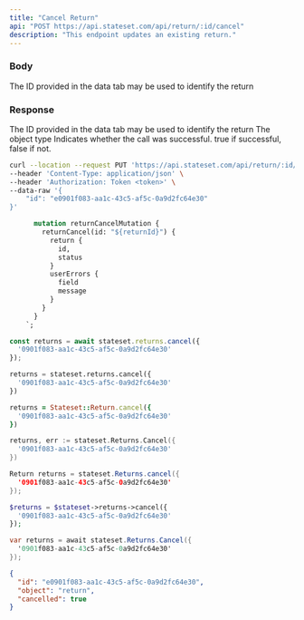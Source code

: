 ```yaml
---
title: "Cancel Return"
api: "POST https://api.stateset.com/api/return/:id/cancel"
description: "This endpoint updates an existing return."
---
```


### Body

<ParamField body="return_id" type="string">
  The ID provided in the data tab may be used to identify the return
</ParamField>

### Response

<ResponseField name="id" type="string">
  The ID provided in the data tab may be used to identify the return
</ResponseField>

<ResponseField name="object" type="string">
  The object type
</ResponseField>

<ResponseField name="success" type="number">
  Indicates whether the call was successful. true if successful, false if not.
</ResponseField>

<RequestExample>

```bash cURL
curl --location --request PUT 'https://api.stateset.com/api/return/:id/cancel' \
--header 'Content-Type: application/json' \
--header 'Authorization: Token <token>' \
--data-raw '{
    "id": "e0901f083-aa1c-43c5-af5c-0a9d2fc64e30"
}'
```

```graphQL GraphQL
      mutation returnCancelMutation {
        returnCancel(id: "${returnId}") {
          return {
            id,
            status
          }
          userErrors {
            field
            message
          }
        }
      }
    `;
```
    

```js Node.js
const returns = await stateset.returns.cancel({
  '0901f083-aa1c-43c5-af5c-0a9d2fc64e30'
});
```

```python Python
returns = stateset.returns.cancel({
  '0901f083-aa1c-43c5-af5c-0a9d2fc64e30'
})
```

```ruby Ruby
returns = Stateset::Return.cancel({
  '0901f083-aa1c-43c5-af5c-0a9d2fc64e30'
})
```

```go Go
returns, err := stateset.Returns.Cancel({
  '0901f083-aa1c-43c5-af5c-0a9d2fc64e30'
})
```

```java Java
Return returns = stateset.Returns.cancel({
  '0901f083-aa1c-43c5-af5c-0a9d2fc64e30'
});
```

```php PHP
$returns = $stateset->returns->cancel({
  '0901f083-aa1c-43c5-af5c-0a9d2fc64e30'
});
```

```csharp C#
var returns = await stateset.Returns.Cancel({
  '0901f083-aa1c-43c5-af5c-0a9d2fc64e30'
});
```


</RequestExample>

<ResponseExample>

```json Response
{
  "id": "e0901f083-aa1c-43c5-af5c-0a9d2fc64e30",
  "object": "return",
  "cancelled": true
}
```

</ResponseExample>
